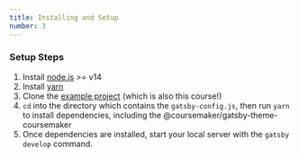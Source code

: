 ```yaml
---
title: Installing and Setup
number: 3
---
```


### Setup Steps

1. Install [node.js](https://nodejs.org/en/download/) >= v14
2. Install [yarn](https://classic.yarnpkg.com/en/docs/install/#mac-stable)
3. Clone the [example project](https://github.com/CourseMaker/academy) (which is also this course!)
4. `cd` into the directory which contains the `gatsby-config.js`, then run `yarn` to install dependencies, including
the @coursemaker/gatsby-theme-coursemaker
5. Once dependencies are installed, start your local server with the `gatsby develop` command.

